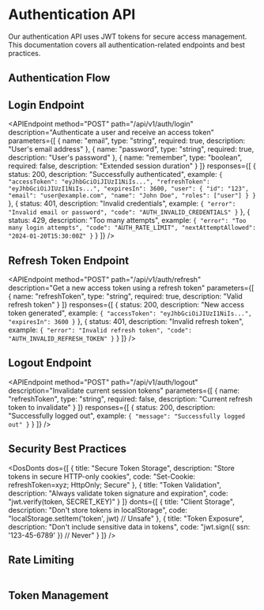 
<Meta title="API-Documentation/Routes/Authentication" />

# Authentication API

Our authentication API uses JWT tokens for secure access management. This documentation covers all authentication-related endpoints and best practices.

## Authentication Flow

<Table 
    columns={[
        { key: "step", header: "Step" },
        { key: "description", header: "Description" },
        { key: "endpoint", header: "Endpoint" }
    ]}
    data={[
        { step: "1. Login", description: "Authenticate user credentials", endpoint: "POST /auth/login" },
        { step: "2. Token Usage", description: "Use access token in Authorization header", endpoint: "Bearer {token}" },
        { step: "3. Token Refresh", description: "Get new access token using refresh token", endpoint: "POST /auth/refresh" },
        { step: "4. Logout", description: "Invalidate current tokens", endpoint: "POST /auth/logout" }
    ]}
/>

## Login Endpoint

<APIEndpoint
    method="POST"
    path="/api/v1/auth/login"
    description="Authenticate a user and receive an access token"
    parameters={[
        {
            name: "email",
            type: "string",
            required: true,
            description: "User's email address"
        },
        {
            name: "password",
            type: "string",
            required: true,
            description: "User's password"
        },
        {
            name: "remember",
            type: "boolean",
            required: false,
            description: "Extended session duration"
        }
    ]}
    responses={[
        {
            status: 200,
            description: "Successfully authenticated",
            example: `{
  "accessToken": "eyJhbGciOiJIUzI1NiIs...",
  "refreshToken": "eyJhbGciOiJIUzI1NiIs...",
  "expiresIn": 3600,
  "user": {
    "id": "123",
    "email": "user@example.com",
    "name": "John Doe",
    "roles": ["user"]
  }
}`
        },
        {
            status: 401,
            description: "Invalid credentials",
            example: `{
  "error": "Invalid email or password",
  "code": "AUTH_INVALID_CREDENTIALS"
}`
        },
        {
            status: 429,
            description: "Too many attempts",
            example: `{
  "error": "Too many login attempts",
  "code": "AUTH_RATE_LIMIT",
  "nextAttemptAllowed": "2024-01-20T15:30:00Z"
}`
        }
    ]}
/>

## Refresh Token Endpoint

<APIEndpoint
    method="POST"
    path="/api/v1/auth/refresh"
    description="Get a new access token using a refresh token"
    parameters={[
        {
            name: "refreshToken",
            type: "string",
            required: true,
            description: "Valid refresh token"
        }
    ]}
    responses={[
        {
            status: 200,
            description: "New access token generated",
            example: `{
  "accessToken": "eyJhbGciOiJIUzI1NiIs...",
  "expiresIn": 3600
}`
        },
        {
            status: 401,
            description: "Invalid refresh token",
            example: `{
  "error": "Invalid refresh token",
  "code": "AUTH_INVALID_REFRESH_TOKEN"
}`
        }
    ]}
/>

## Logout Endpoint

<APIEndpoint
    method="POST"
    path="/api/v1/auth/logout"
    description="Invalidate current session tokens"
    parameters={[
        {
            name: "refreshToken",
            type: "string",
            required: false,
            description: "Current refresh token to invalidate"
        }
    ]}
    responses={[
        {
            status: 200,
            description: "Successfully logged out",
            example: `{
  "message": "Successfully logged out"
}`
        }
    ]}
/>

## Security Best Practices

<DosDonts 
    dos={[
        {
            title: "Secure Token Storage",
            description: "Store tokens in secure HTTP-only cookies",
            code: "Set-Cookie: refreshToken=xyz; HttpOnly; Secure"
        },
        {
            title: "Token Validation",
            description: "Always validate token signature and expiration",
            code: "jwt.verify(token, SECRET_KEY)"
        }
    ]}
    donts={[
        {
            title: "Client Storage",
            description: "Don't store tokens in localStorage",
            code: "localStorage.setItem('token', jwt) // Unsafe"
        },
        {
            title: "Token Exposure",
            description: "Don't include sensitive data in tokens",
            code: "jwt.sign({ ssn: '123-45-6789' }) // Never"
        }
    ]}
/>

## Rate Limiting

<Table 
    columns={[
        { key: "endpoint", header: "Endpoint" },
        { key: "limit", header: "Rate Limit" },
        { key: "window", header: "Time Window" }
    ]}
    data={[
        { endpoint: "/auth/login", limit: "5 attempts", window: "15 minutes" },
        { endpoint: "/auth/refresh", limit: "20 attempts", window: "1 hour" },
        { endpoint: "/auth/logout", limit: "10 attempts", window: "1 minute" }
    ]}
/>

## Token Management

<Table 
    columns={[
        { key: "token", header: "Token Type" },
        { key: "expiry", header: "Expiry" },
        { key: "usage", header: "Usage" },
        { key: "storage", header: "Storage Location" }
    ]}
    data={[
        { token: "Access Token", expiry: "1 hour", usage: "API request authentication", storage: "Memory only" },
        { token: "Refresh Token", expiry: "7 days", usage: "Obtain new access tokens", storage: "HTTP-only cookie" },
        { token: "Reset Token", expiry: "1 hour", usage: "Password reset flow", storage: "One-time use URL" }
    ]}
/> 